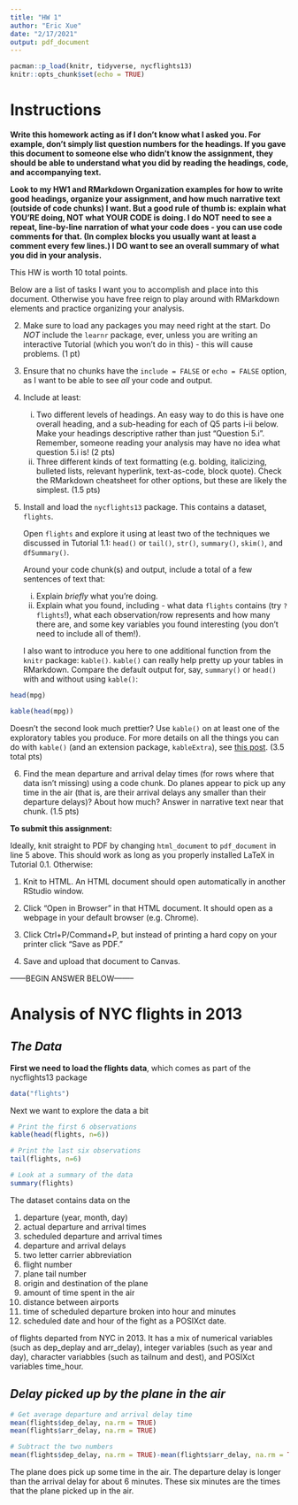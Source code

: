 ---
title: "HW 1"
author: "Eric Xue"
date: "2/17/2021"
output: pdf_document
---

```{r setup}
pacman::p_load(knitr, tidyverse, nycflights13)
knitr::opts_chunk$set(echo = TRUE)
```
# Instructions

**Write this homework acting as if I don't know what I asked you. For example, don't simply list question numbers for the headings. If you gave this document to someone else who didn't know the assignment, they should be able to understand what you did by reading the headings, code, and accompanying text.**

**Look to my HW1 and RMarkdown Organization examples for how to write good headings, organize your assignment, and how much narrative text (outside of code chunks) I want. But a good rule of thumb is: explain what YOU'RE doing, NOT what YOUR CODE is doing. I do NOT need to see a repeat, line-by-line narration of what your code does - you can use code comments for that. (In complex blocks you usually want at least a comment every few lines.) I DO want to see an overall summary of what you did in your analysis.**

This HW is worth 10 total points.

Below are a list of tasks I want you to accomplish and place into this document. Otherwise you have free reign to play around with RMarkdown elements and practice organizing your analysis.

2. Make sure to load any packages you may need right at the start. Do *NOT* include the `learnr` package, ever, unless you are writing an interactive Tutorial (which you won't do in this) - this will cause problems. (1 pt)

3. Ensure that no chunks have the `include = FALSE` or `echo = FALSE` option, as I want to be able to see *all* your code and output.

4. Include at least:

    i) Two different levels of headings. An easy way to do this is have one overall heading, and a sub-heading for each of Q5 parts i-ii below. Make your headings descriptive rather than just "Question 5.i". Remember, someone reading your analysis may have no idea what question 5.i is! (2 pts)
    ii) Three different kinds of text formatting (e.g. bolding, italicizing, bulleted lists, relevant hyperlink, text-as-code, block quote). Check the RMarkdown cheatsheet for other options, but these are likely the simplest. (1.5 pts)
    
5. Install and load the `nycflights13` package. This contains a dataset, `flights`.

    Open `flights` and explore it using at least two of the techniques we discussed in Tutorial 1.1: `head()` or `tail()`, `str()`, `summary()`, `skim()`, and `dfSummary()`. 
    
    Around your code chunk(s) and output, include a total of a few sentences of text that:
    
    i) Explain *briefly* what you're doing.
    ii) Explain what you found, including - what data `flights` contains (try `?flights`!), what each observation/row represents and how many there are, and some key variables you found interesting (you don't need to include all of them!).
    
    I also want to introduce you here to one additional function from the `knitr` package: `kable()`. `kable()` can really help pretty up your tables in RMarkdown. Compare the default output for, say, `summary()` or `head()` with and without using `kable()`:
    
```{r}
head(mpg)

kable(head(mpg))
```

Doesn't the second look much prettier?  Use `kable()` on at least one of the exploratory tables you produce. For more details on all the things you can do with `kable()` (and an extension package, `kableExtra`), see [this post](https://cran.r-project.org/web/packages/kableExtra/vignettes/awesome_table_in_html.html). (3.5 total pts)
    

6. Find the mean departure and arrival delay times (for rows where that data isn't missing) using a code chunk. Do planes appear to pick up any time in the air (that is, are their arrival delays any smaller than their departure delays)? About how much? Answer in narrative text near that chunk. (1.5 pts)
    
    
    
**To submit this assignment:**

Ideally, knit straight to PDF by changing `html_document` to `pdf_document` in line 5 above. This should work as long as you properly installed LaTeX in Tutorial 0.1. Otherwise:

1. Knit to HTML. An HTML document should open automatically in another RStudio window.

2. Click "Open in Browser" in that HTML document. It should open as a webpage in your default browser (e.g. Chrome).

3. Click Ctrl+P/Command+P, but instead of printing a hard copy on your printer click "Save as PDF."

4. Save and upload that document to Canvas.
    
    


------BEGIN ANSWER BELOW--------

# Analysis of NYC flights in 2013

## *The Data*

**First we need to load the flights data**, which comes as part of the nycflights13 package

```{r data}
data("flights")
```

Next we want to explore the data a bit


```{r}
# Print the first 6 observations
kable(head(flights, n=6))
```

```{r}
# Print the last six observations
tail(flights, n=6)
```

```{r}
# Look at a summary of the data
summary(flights)
```

The dataset contains data on the 

1. departure (year, month, day)
2. actual departure and arrival times
3. scheduled departure and arrival times
4. departure and arrival delays
5. two letter carrier abbreviation 
6. flight number
7. plane tail number 
8. origin and destination of the plane
9. amount of time spent in the air 
10. distance between airports 
11. time of scheduled departure broken into hour and minutes
12. scheduled date and hour of the fight as a POSIXct date.

of flights departed from NYC in 2013. It has a mix of numerical variables (such as dep_deplay and arr_delay), integer variables (such as year and day), character variabbles (such as tailnum and dest), and POSIXct variables time_hour. 

## *Delay picked up by the plane in the air*

```{r Time delay}
# Get average departure and arrival delay time
mean(flights$dep_delay, na.rm = TRUE)
mean(flights$arr_delay, na.rm = TRUE)
```

```{r}
# Subtract the two numbers
mean(flights$dep_delay, na.rm = TRUE)-mean(flights$arr_delay, na.rm = TRUE)
```

The plane does pick up some time in the air. The departure delay is longer than the arrival delay for about 6 minutes. These six minutes are the times that the plane picked up in the air. 